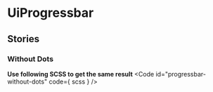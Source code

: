
<Meta of={stories}/>

# UiProgressbar
<Primary />
<ArgTypes />

## Stories
### Without Dots
<Canvas of={stories.WithoutDots}/>

**Use following SCSS to get the same result**
<Code
  id="progressbar-without-dots"
  code={ scss }
/>

